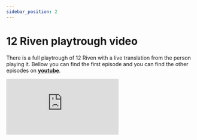 ```yaml
---
sidebar_position: 2
---
```



# 12 Riven playtrough video

There is a full playtrough of 12 Riven with a live translation from the person playing it. Bellow you can find the first episode and you can find the other episodes on **[youtube](https://www.youtube.com/watch?v=FG_tAzt3RDQ&list=PL8FRpDBnLSFKdIHEOldqMwlOr_7ZfgxkN)**.

<div className={styles.container}>
  <iframe
    className={styles.responsiveIframe}
    src="https://www.youtube.com/embed/FG_tAzt3RDQ"
    title="12 Riven Playthrough"
    frameBorder="0"
    allow="accelerometer; autoplay; clipboard-write; encrypted-media; gyroscope; picture-in-picture"
  />
</div>

